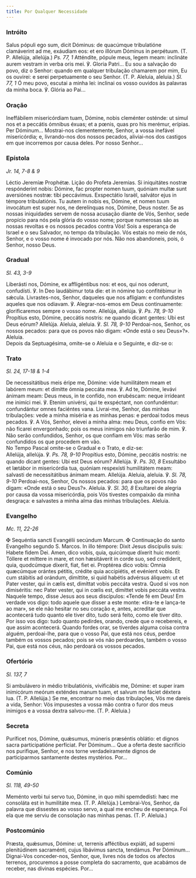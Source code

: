 ```yaml
---
title: Por Qualquer Necessidade
---
```


### Intróito

<div class="side-by-side not-content">
  <span>
    Salus pópuli ego sum, dicit Dóminus: de quacúmque tribulatióne clamáverint
    ad me, exáudiam eos: et ero illórum Dóminus in perpétuum. (T. P. Allelúja,
    allelúja.) <em>Ps. 77, 1</em> Atténdite, pópule meus, legem meam: inclináte
    aurem vestram in verba oris mei. ℣. Gloria Patri...
  </span>
  <span>
    Eu sou a salvação do povo, diz o Senhor: quando em qualquer tribulação
    chamarem por mim, Eu os ouvirei: e serei perpetuamente o seu Senhor. (T. P.
    Aleluia, aleluia.) <em>Sl. 77, 1</em> Ó meu povo, escutai a minha lei:
    inclinai os vosso ouvidos às palavras da minha boca. ℣. Glória ao Pai...
  </span>
</div>

### Oração

<div class="side-by-side not-content">
  <span>
    Ineffábilem misericórdiam tuam, Dómine, nobis cleménter osténde: ut simul
    nos et a peccátis ómnibus éxuas; et a pœnis, quas pro his merémur, erípias.
    Per Dóminum...
  </span>
  <span>
    Mostrai-nos clementemente, Senhor, a vossa inefável misericórdia; e,
    livrando-nos dos nossos pecados, aliviai-nos dos castigos em que incorremos
    por causa deles. Por nosso Senhor...
  </span>
</div>

### Epístola

<em>Jr. 14, 7-8 & 9</em>

<div class="side-by-side not-content">
  <span>Léctio Jeremíæ Prophétæ.</span>
  <span>Lição do Profeta Jeremias.</span>
  <span>
    Si iniquitátes nostræ respónderint nobis: Dómine, fac propter nomen tuum,
    quóniam multæ sunt aversiónes nostræ: tibi peccávimus. Exspectátio Israël,
    salvátor ejus in témpore tribulatiónis. Tu autem in nobis es, Dómine, et
    nomen tuum invocátum est super nos, ne derelínquas nos, Dómine, Deus noster.
  </span>
  <span>
    Se as nossas iniquidades servem de nossa acusação diante de Vós, Senhor,
    sede propício para nós pela glória do vosso nome; porque numerosas são as
    nossas revoltas e os nossos pecados contra Vós! Sois a esperança de Israel e
    o seu Salvador, no tempo da tribulação. Vós estais no meio de nós, Senhor, e
    o vosso nome é invocado por nós. Não nos abandoneis, pois, ó Senhor, nosso
    Deus.
  </span>
</div>

### Gradual

<em>Sl. 43, 3-9</em>

<div class="side-by-side not-content">
  <span>
    Liberásti nos, Dómine, ex affligéntibus nos: et eos, qui nos oderunt,
    confudísti. ℣. In Deo laudábimur tota die: et in nómine tuo confitébimur in
    sǽcula.
  </span>
  <span>
    Livrastes-nos, Senhor, daqueles que nos afligiam: e confundistes aqueles que
    nos odiavam. ℣. Alegrar-nos-emos em Deus continuamente: glorificaremos
    sempre o vosso nome.
  </span>
  <span>
    Allelúja, allelúja. ℣. <em>Ps. 78, 9-10</em> Propítius esto, Dómine,
    peccátis nostris: ne quando dicant gentes: Ubi est Deus eórum? Allelúja.
  </span>
  <span>
    Aleluia, aleluia. ℣. <em>Sl. 78, 9-10</em> Perdoai-nos, Senhor, os nossos
    pecados: para que os povos não digam: «Onde está o seu Deus»?». Aleluia.
  </span>
</div>

<aside>
  Depois da Septuagésima, omite-se o Aleluia e o Seguinte, e diz-se o:
</aside>

### Trato

<em>Sl. 24, 17-18 & 1-4</em>

<div class="side-by-side not-content">
  <span>
    De necessitátibus meis éripe me, Dómine: vide humilitátem meam et labórem
    meum: et dimitte ómnia peccáta mea. ℣. Ad te, Dómine, levávi ánimam meam:
    Deus meus, in te confído, non erubéscam: neque irrídeant me inimíci mei. ℣.
    Etenim univérsi, qui te exspéctant, non confundéntur: confundántur omnes
    faciéntes vana.
  </span>
  <span>
    Livrai-me, Senhor, das minhas tribulações: vede a minha miséria e as minhas
    penas: e perdoai todos meus pecados. ℣. A Vós, Senhor, elevei a minha alma:
    meu Deus, confio em Vós: não ficarei envergonhado; pois os meus inimigos não
    triunfarão de mim. ℣. Não serão confundidos, Senhor, os que confiam em Vós:
    mas serão confundidos os que procedem em vão.
  </span>
</div>

<aside>No Tempo Pascal omite-se o Gradual e o Trato, e diz-se:</aside>

<div class="side-by-side not-content">
  <span>
    Allelúja, allelúja. ℣. <em>Ps. 78, 9-10</em> Propítius esto, Dómine,
    peccátis nostris: ne quando dicant gentes: Ubi est Deus eórum? Allelúja. ℣.
    <em>Ps. 30, 8</em> Exsultábo et lætábor in misericórdia tua, quóniam respexísti
    humilitátem meam: salvasti de necessitátibus ánimam meam. Allelúja.
  </span>
  <span>
    Aleluia, aleluia. ℣. <em>Sl. 78, 9-10</em> Perdoai-nos, Senhor, Os nossos
    pecados: para que os povos não digam: «Onde está o seu Deus?». Aleluia. ℣.
    <em>Sl. 30, 8</em> Exultarei de alegria por causa da vossa misericórdia, pois
    Vós tivestes compaixão da minha desgraça: e salvastes a minha alma das minhas
    tribulações. Aleluia.
  </span>
</div>

### Evangelho

<em>Mc. 11, 22-26</em>

<div class="side-by-side not-content">
  <span>
    <span class="cross text-red-500">✠</span> Sequéntia sancti Evangélii
    secúndum Marcum.
  </span>
  <span>
    <span class="cross text-red-500">✠</span> Continuação do santo Evangelho
    segundo S. Marcos.
  </span>
  <span>
    In illo témpore: Dixit Jesus discípulis suis: Habete fidem Dei. Amen, dico
    vobis, quia, quicúmque díxerit huic monti: Tóllere et míttere in mare, et
    non hæsitáverit in corde suo, sed credíderit, quia, quodcúmque díxerit,
    fiat, fiet ei. Proptérea dico vobis: Omnia quæcúmque orántes pétitis,
    crédite quia accipiétis, et evénient vobis. Et cum stábitis ad orándum,
    dimíttite, si quid habétis advérsus áliquem: ut et Pater vester, qui in
    cælis est, dimíttat vobis peccáta vestra. Quod si vos non dimiséritis: nec
    Pater vester, qui in cœlis est, dimíttet vobis peccáta vestra.
  </span>
  <span>
    Naquele tempo, disse Jesus aos seus discípulos: «Tende fé em Deus! Em
    verdade vos digo: todo aquele que disser a este monte: «tira-te e lança-te
    ao mar», se ele não hesitar no seu coração e, antes, acreditar que
    acontecerá tudo quanto ele tiver dito, tudo será feito, como ele tiver dito.
    Por isso vos digo: tudo quanto pedirdes, orando, crede que o recebereis, e
    que assim acontecerá. Quando fordes orar, se tiverdes alguma coisa contra
    alguém, perdoai-lhe, para que o vosso Pai, que está nos céus, perdoe também
    os vossos pecados; pois se vós não perdoardes, também o vosso Pai, que está
    nos céus, não perdoará os vossos pecados.
  </span>
</div>

### Ofertório

<em>Sl. 137, 7</em>

<div class="side-by-side not-content">
  <span>
    Si ambulávero in médio tribulatiónis, vivificábis me, Dómine: et super iram
    inimicórum meórum exténdes manum tuam, et salvum me fáciet déxtera lua. (T.
    P. Allelúja.)
  </span>
  <span>
    Se me, encontrar no meio das tribulações, Vós me dareis a vida, Senhor: Vós
    impusestes a vossa mão contra o furor dos meus inimigos e a vossa dextra
    salvou-me. (T. P. Aleluia.)
  </span>
</div>

### Secreta

<div class="side-by-side not-content">
  <span>
    Puríficet nos, Dómine, quǽsumus, múneris præséntis oblátio: et dignos sacra
    participatióne perfíciat. Per Dóminum...
  </span>
  <span>
    Que a oferta deste sacrifício nos purifique, Senhor, e nos torne
    verdadeiramente dignos de participarmos santamente destes mystérios. Por...
  </span>
</div>

### Comúnio

<em>Sl. 118, 49-50</em>

<div class="side-by-side not-content">
  <span>
    Meménto verbi tui servo tuo, Dómine, in quo mihi spemdedísti: hæc me
    consoláta est in humilitáte mea. (T. P. Allelúja.)
  </span>
  <span>
    Lembrai-Vos, Senhor, da palavra que dissestes ao vosso servo, a qual me
    encheu de esperança. Foi ela que me serviu de consolação nas minhas penas.
    (T. P. Aleluia.)
  </span>
</div>

### Postcomúnio

<div class="side-by-side not-content">
  <span>
    Præsta, quǽsumus, Dómine: ut, terrenis afféctibus expiáti, ad superni
    plenitúdinem sacraménti, cujus libávimus sancta, tendámus. Per Dóminum...
  </span>
  <span>
    Dignai-Vos conceder-nos, Senhor, que, livres nós de todos os afectos
    terrenos, procuremos a posse completa do sacramento, que acabámos de
    receber, nas divinas espécies. Por...
  </span>
</div>
